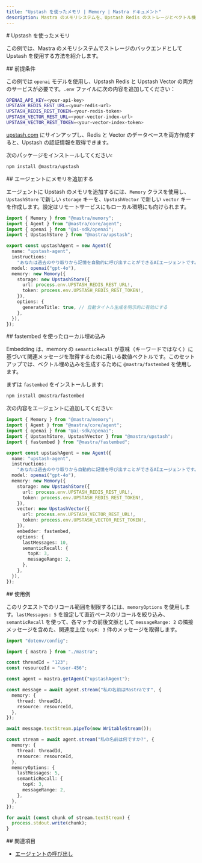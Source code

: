 ```yaml
---
title: "Upstash を使ったメモリ | Memory | Mastra ドキュメント"
description: Mastra のメモリシステムを、Upstash Redis のストレージとベクトル機能で活用する方法の例。
---
```


<div id="memory-with-upstash">
  # Upstash を使ったメモリ
</div>

この例では、Mastra のメモリシステムでストレージのバックエンドとして Upstash を使用する方法を紹介します。

<div id="prerequisites">
  ## 前提条件
</div>

この例では `openai` モデルを使用し、Upstash Redis と Upstash Vector の両方のサービスが必要です。`.env` ファイルに次の内容を追加してください：

```bash title=".env" copy
OPENAI_API_KEY=<your-api-key>
UPSTASH_REDIS_REST_URL=<your-redis-url>
UPSTASH_REDIS_REST_TOKEN=<your-redis-token>
UPSTASH_VECTOR_REST_URL=<your-vector-index-url>
UPSTASH_VECTOR_REST_TOKEN=<your-vector-index-token>
```

[upstash.com](https://upstash.com) にサインアップし、Redis と Vector のデータベースを両方作成すると、Upstash の認証情報を取得できます。

次のパッケージをインストールしてください:

```bash copy
npm install @mastra/upstash
```


<div id="adding-memory-to-an-agent">
  ## エージェントにメモリを追加する
</div>

エージェントに Upstash のメモリを追加するには、`Memory` クラスを使用し、`UpstashStore` で新しい `storage` キーを、`UpstashVector` で新しい `vector` キーを作成します。設定はリモートサービスにもローカル環境にも向けられます。

```typescript title="src/mastra/agents/example-upstash-agent.ts" showLineNumbers copy
import { Memory } from "@mastra/memory";
import { Agent } from "@mastra/core/agent";
import { openai } from "@ai-sdk/openai";
import { UpstashStore } from "@mastra/upstash";

export const upstashAgent = new Agent({
  name: "upstash-agent",
  instructions:
    "あなたは過去のやり取りから記憶を自動的に呼び出すことができるAIエージェントです。",
  model: openai("gpt-4o"),
  memory: new Memory({
    storage: new UpstashStore({
      url: process.env.UPSTASH_REDIS_REST_URL!,
      token: process.env.UPSTASH_REDIS_REST_TOKEN!,
    }),
    options: {
      generateTitle: true, // 自動タイトル生成を明示的に有効にする
    },
  }),
});
```


<div id="local-embeddings-with-fastembed">
  ## fastembed を使ったローカル埋め込み
</div>

Embedding は、memory の `semanticRecall` が意味（キーワードではなく）に基づいて関連メッセージを取得するために用いる数値ベクトルです。このセットアップでは、ベクトル埋め込みを生成するために `@mastra/fastembed` を使用します。

まずは `fastembed` をインストールします:

```bash copy
npm install @mastra/fastembed
```

次の内容をエージェントに追加してください:

```typescript title="src/mastra/agents/example-upstash-agent.ts" showLineNumbers copy
import { Memory } from "@mastra/memory";
import { Agent } from "@mastra/core/agent";
import { openai } from "@ai-sdk/openai";
import { UpstashStore, UpstashVector } from "@mastra/upstash";
import { fastembed } from "@mastra/fastembed";

export const upstashAgent = new Agent({
  name: "upstash-agent",
  instructions:
    "あなたは過去のやり取りから自動的に記憶を呼び出すことができるAIエージェントです。",
  model: openai("gpt-4o"),
  memory: new Memory({
    storage: new UpstashStore({
      url: process.env.UPSTASH_REDIS_REST_URL!,
      token: process.env.UPSTASH_REDIS_REST_TOKEN!,
    }),
    vector: new UpstashVector({
      url: process.env.UPSTASH_VECTOR_REST_URL!,
      token: process.env.UPSTASH_VECTOR_REST_TOKEN!,
    }),
    embedder: fastembed,
    options: {
      lastMessages: 10,
      semanticRecall: {
        topK: 3,
        messageRange: 2,
      },
    },
  }),
});
```


<div id="usage-example">
  ## 使用例
</div>

このリクエストでのリコール範囲を制限するには、`memoryOptions` を使用します。`lastMessages: 5` を設定して直近ベースのリコールを絞り込み、`semanticRecall` を使って、各マッチの前後文脈として `messageRange: 2` の隣接メッセージを含めた、関連度上位 `topK: 3` 件のメッセージを取得します。

```typescript title="src/test-upstash-agent.ts" showLineNumbers copy
import "dotenv/config";

import { mastra } from "./mastra";

const threadId = "123";
const resourceId = "user-456";

const agent = mastra.getAgent("upstashAgent");

const message = await agent.stream("私の名前はMastraです", {
  memory: {
    thread: threadId,
    resource: resourceId,
  },
});

await message.textStream.pipeTo(new WritableStream());

const stream = await agent.stream("私の名前は何ですか?", {
  memory: {
    thread: threadId,
    resource: resourceId,
  },
  memoryOptions: {
    lastMessages: 5,
    semanticRecall: {
      topK: 3,
      messageRange: 2,
    },
  },
});

for await (const chunk of stream.textStream) {
  process.stdout.write(chunk);
}
```


<div id="related">
  ## 関連項目
</div>

- [エージェントの呼び出し](/examples/agents/calling-agents)